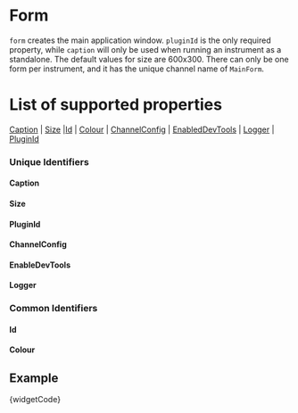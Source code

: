 
# Form

`form` creates the main application window. `pluginId` is the only required property, while `caption` will only be used when running an instrument as a standalone. The default values for size are 600x300. There can only be one form per instrument, and it has the unique channel name of `MainForm`.

# List of supported properties
[Caption](#caption) | [Size](#size) |[Id](#id) | [Colour](#colour) | [ChannelConfig](#channelConfig) | [EnabledDevTools](#enableDevTools) | [Logger](#logger) | [PluginId](#pluginid)

### Unique Identifiers

<a id="caption" class="anchor-target"></a>
#### Caption
<Caption />

<a id="size" class="anchor-target"></a>
#### Size
<Size />

<a id="pluginid" class="anchor-target"></a>
#### PluginId
<Pluginid />

<a id="channelConfig" class="anchor-target"></a>
#### ChannelConfig
<ChannelConfig />

<a id="enableDevTools" class="anchor-target"></a>
#### EnableDevTools
<EnableDevTools />

<a id="logger" class="anchor-target"></a>
#### Logger
<Logger />

### Common Identifiers

<a id="id" class="anchor-target"></a>
#### Id
<Id />

<a id="colour" class="anchor-target"></a>
#### Colour
<Colour />

## Example

<CodeBlock language="csharp">{widgetCode}</CodeBlock>